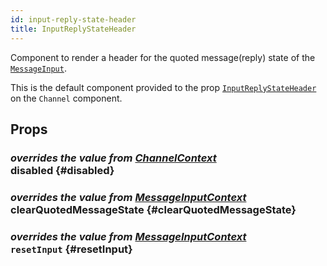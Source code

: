 ```yaml
---
id: input-reply-state-header
title: InputReplyStateHeader
---
```



Component to render a header for the quoted message(reply) state of the [`MessageInput`](./message_input.mdx).

This is the default component provided to the prop [`InputReplyStateHeader`](../core-components/channel.mdx#inputreplystateheader) on the `Channel` component.

## Props

### <div class="label description">_overrides the value from [ChannelContext](../contexts/channel_context.mdx#disabled)_</div> disabled {#disabled}

<Disabled />

### <div class="label description">_overrides the value from [MessageInputContext](../contexts/message_input_context.mdx#clearEditingState)_</div> clearQuotedMessageState {#clearQuotedMessageState}

<ClearQuotedMessageState />

### <div class="label description">_overrides the value from [MessageInputContext](../contexts/message_input_context.mdx#resetInput)_</div> `resetInput` {#resetInput}

<ResetInput />
